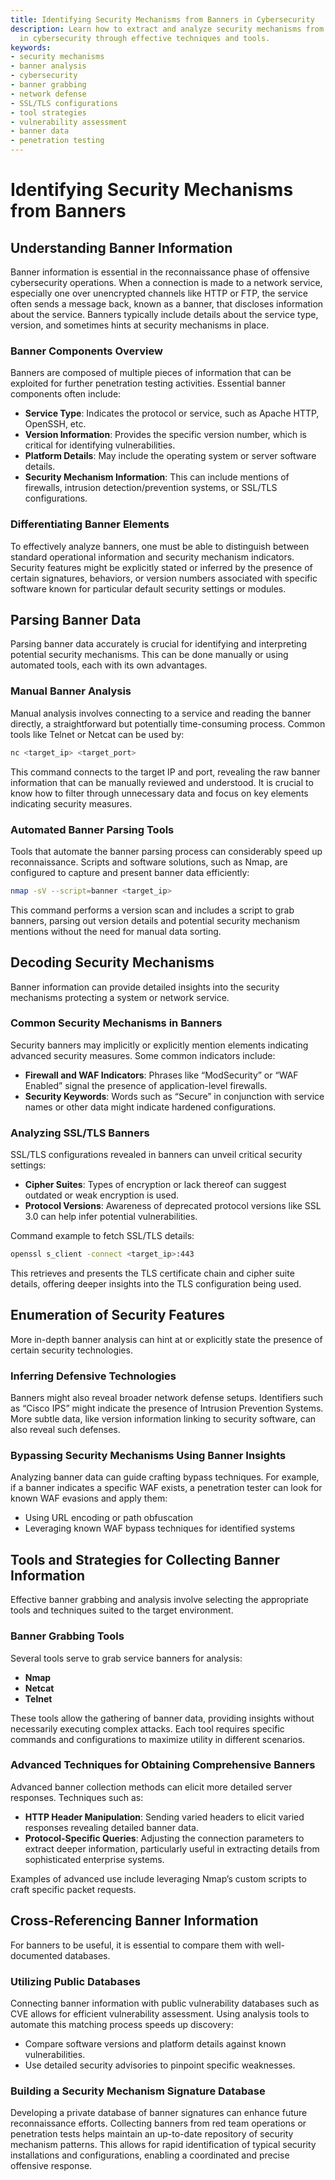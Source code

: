 ```yaml
---
title: Identifying Security Mechanisms from Banners in Cybersecurity
description: Learn how to extract and analyze security mechanisms from service banners
  in cybersecurity through effective techniques and tools.
keywords:
- security mechanisms
- banner analysis
- cybersecurity
- banner grabbing
- network defense
- SSL/TLS configurations
- tool strategies
- vulnerability assessment
- banner data
- penetration testing
---
```


# Identifying Security Mechanisms from Banners

## Understanding Banner Information

Banner information is essential in the reconnaissance phase of offensive cybersecurity operations. When a connection is made to a network service, especially one over unencrypted channels like HTTP or FTP, the service often sends a message back, known as a banner, that discloses information about the service. Banners typically include details about the service type, version, and sometimes hints at security mechanisms in place.

### Banner Components Overview

Banners are composed of multiple pieces of information that can be exploited for further penetration testing activities. Essential banner components often include:

- **Service Type**: Indicates the protocol or service, such as Apache HTTP, OpenSSH, etc.
- **Version Information**: Provides the specific version number, which is critical for identifying vulnerabilities. 
- **Platform Details**: May include the operating system or server software details.
- **Security Mechanism Information**: This can include mentions of firewalls, intrusion detection/prevention systems, or SSL/TLS configurations.

### Differentiating Banner Elements

To effectively analyze banners, one must be able to distinguish between standard operational information and security mechanism indicators. Security features might be explicitly stated or inferred by the presence of certain signatures, behaviors, or version numbers associated with specific software known for particular default security settings or modules.

## Parsing Banner Data

Parsing banner data accurately is crucial for identifying and interpreting potential security mechanisms. This can be done manually or using automated tools, each with its own advantages.

### Manual Banner Analysis

Manual analysis involves connecting to a service and reading the banner directly, a straightforward but potentially time-consuming process. Common tools like Telnet or Netcat can be used by:

```bash
nc <target_ip> <target_port>
```

This command connects to the target IP and port, revealing the raw banner information that can be manually reviewed and understood. It is crucial to know how to filter through unnecessary data and focus on key elements indicating security measures.

### Automated Banner Parsing Tools

Tools that automate the banner parsing process can considerably speed up reconnaissance. Scripts and software solutions, such as Nmap, are configured to capture and present banner data efficiently:

```bash
nmap -sV --script=banner <target_ip>
```

This command performs a version scan and includes a script to grab banners, parsing out version details and potential security mechanism mentions without the need for manual data sorting.

## Decoding Security Mechanisms

Banner information can provide detailed insights into the security mechanisms protecting a system or network service.

### Common Security Mechanisms in Banners

Security banners may implicitly or explicitly mention elements indicating advanced security measures. Some common indicators include:

- **Firewall and WAF Indicators**: Phrases like “ModSecurity” or “WAF Enabled” signal the presence of application-level firewalls.
- **Security Keywords**: Words such as “Secure” in conjunction with service names or other data might indicate hardened configurations.

### Analyzing SSL/TLS Banners

SSL/TLS configurations revealed in banners can unveil critical security settings:

- **Cipher Suites**: Types of encryption or lack thereof can suggest outdated or weak encryption is used.
- **Protocol Versions**: Awareness of deprecated protocol versions like SSL 3.0 can help infer potential vulnerabilities.

Command example to fetch SSL/TLS details:

```bash
openssl s_client -connect <target_ip>:443
```

This retrieves and presents the TLS certificate chain and cipher suite details, offering deeper insights into the TLS configuration being used.

## Enumeration of Security Features

More in-depth banner analysis can hint at or explicitly state the presence of certain security technologies.

### Inferring Defensive Technologies

Banners might also reveal broader network defense setups. Identifiers such as “Cisco IPS” might indicate the presence of Intrusion Prevention Systems. More subtle data, like version information linking to security software, can also reveal such defenses.

### Bypassing Security Mechanisms Using Banner Insights

Analyzing banner data can guide crafting bypass techniques. For example, if a banner indicates a specific WAF exists, a penetration tester can look for known WAF evasions and apply them:

- Using URL encoding or path obfuscation
- Leveraging known WAF bypass techniques for identified systems

## Tools and Strategies for Collecting Banner Information

Effective banner grabbing and analysis involve selecting the appropriate tools and techniques suited to the target environment.

### Banner Grabbing Tools

Several tools serve to grab service banners for analysis:

- **Nmap**
- **Netcat**
- **Telnet**

These tools allow the gathering of banner data, providing insights without necessarily executing complex attacks. Each tool requires specific commands and configurations to maximize utility in different scenarios.

### Advanced Techniques for Obtaining Comprehensive Banners

Advanced banner collection methods can elicit more detailed server responses. Techniques such as:

- **HTTP Header Manipulation**: Sending varied headers to elicit varied responses revealing detailed banner data.
- **Protocol-Specific Queries**: Adjusting the connection parameters to extract deeper information, particularly useful in extracting details from sophisticated enterprise systems.

Examples of advanced use include leveraging Nmap’s custom scripts to craft specific packet requests.

## Cross-Referencing Banner Information

For banners to be useful, it is essential to compare them with well-documented databases.

### Utilizing Public Databases

Connecting banner information with public vulnerability databases such as CVE allows for efficient vulnerability assessment. Using analysis tools to automate this matching process speeds up discovery:

- Compare software versions and platform details against known vulnerabilities.
- Use detailed security advisories to pinpoint specific weaknesses.

### Building a Security Mechanism Signature Database

Developing a private database of banner signatures can enhance future reconnaissance efforts. Collecting banners from red team operations or penetration tests helps maintain an up-to-date repository of security mechanism patterns. This allows for rapid identification of typical security installations and configurations, enabling a coordinated and precise offensive response.